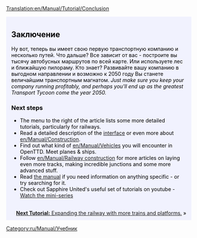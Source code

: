 [[Translation:en/Manual/Tutorial/Conclusion]]
{{ru/Перевод|en/Manual/Tutorial/Conclusion|2}}

{{en/Tabs|5|5
|ru/Manual/Tutorial/Main Page|1. Начало игры<!--
-->|ru/Manual/Tutorial/Автобусы|2. Автобусы<!--
-->|ru/Manual/Tutorial/Поезда|3. Поезда<!--
-->|ru/Manual/Tutorial/Самолёты|4. Самолёты<!--
-->|ru/Manual/Tutorial/Заключение|5. Заключение}}
<div style="padding:.5em 1em 1em 1em; border-top:none; background-color:#f1f2fe; color:#000;">
{{ru/Manual/Tutorial/Учебник}}
==Заключение==
Ну вот, теперь вы имеет свою первую транспортную компанию и несколько путей. Что дальше? Все зависит от вас - построите вы тысячу автобусных маршрутов по всей карте. Или используете лес и ближайшую пилораму. Кто знает? Развивайте вашу компанию в выгодном направлении и возможно к 2050 году Вы станете величайшим транспортным магнатом. ''Just make sure you keep your company running profitably, and perhaps you'll end up as the greatest Transport Tycoon come the year 2050.''

===Next steps===
* The menu to the right of the article lists some more detailed tutorials, particularly for railways.
* Read a detailed description of the [[en/Manual/Game interface|interface]] or even more about [[en/Manual/Construction]].
* Find out what kind of [[en/Manual/Vehicles]] you will encounter in OpenTTD. Meet planes & ships.
* Follow [[en/Manual/Railway construction]] for more articles on laying even more tracks, making incredible junctions and some more advanced stuff.
* Read [[en/Manual/Main Page|the manual]] if you need information on anything specific - or try searching for it.
* Check out Sapphire United's useful set of tutorials on youtube - [http://www.youtube.com/watch?v=KAriYewKvj8&feature=PlayList&p=C168C0CB0588B9A0&index=0&playnext=1 Watch the mini-series]

<br style="clear:both;">
<span style="float: right">[[en/Manual/Tutorial/Two Platforms|'''Next Tutorial:''' Expanding the railway with more trains and platforms.]] &raquo;</span>
</div>
[[Category:ru/Manual/Учебник]]